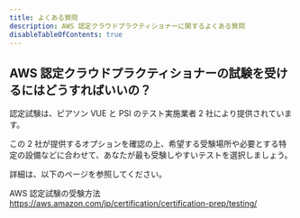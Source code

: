 ```yaml
---
title: よくある質問
description: AWS 認定クラウドプラクティショナーに関するよくある質問
disableTableOfContents: true
---
```


## AWS 認定クラウドプラクティショナーの試験を受けるにはどうすればいいの？

認定試験は、ピアソン VUE と PSI のテスト実施業者 2 社により提供されています。

この 2 社が提供するオプションを確認の上、希望する受験場所や必要とする特定の設備などに合わせて、あなたが最も受験しやすいテストを選択しましょう。

詳細は、以下のページを参照してください。

AWS 認定試験の受験方法  
https://aws.amazon.com/jp/certification/certification-prep/testing/
